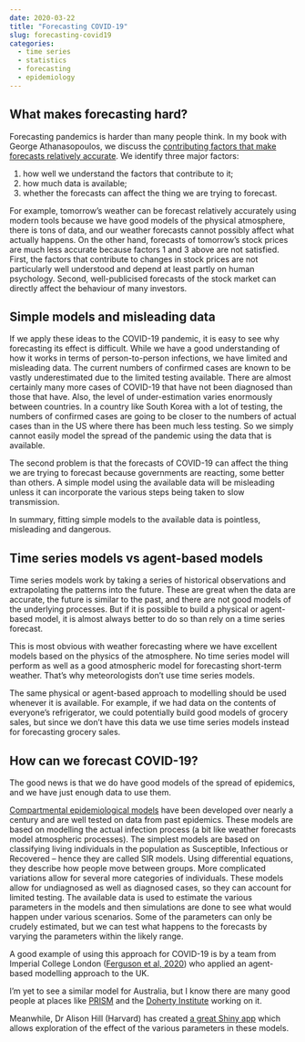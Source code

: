 ```yaml
---
date: 2020-03-22
title: "Forecasting COVID-19"
slug: forecasting-covid19
categories:
  - time series
  - statistics
  - forecasting
  - epidemiology
---
```


## What makes forecasting hard?

Forecasting pandemics is harder than many people think. In my book with George Athanasopoulos, we discuss the [contributing factors that make forecasts relatively accurate](https://otexts.com/fpp3/what-can-be-forecast.html). We identify three major factors:

1. how well we understand the factors that contribute to it;
2. how much data is available;
3. whether the forecasts can affect the thing we are trying to forecast.

For example, tomorrow's weather can be forecast relatively accurately using modern tools because we have good models of the physical atmosphere, there is tons of data, and our weather forecasts cannot possibly affect what actually happens. On the other hand, forecasts of tomorrow's stock prices are much less accurate because factors 1 and 3 above are not satisfied. First, the factors that contribute to changes in stock prices are not particularly well understood and depend at least partly on human psychology. Second, well-publicised forecasts of the stock market can directly affect the behaviour of many investors.

## Simple models and misleading data

If we apply these ideas to the COVID-19 pandemic, it is easy to see why forecasting its effect is difficult. While we have a good understanding of how it works in terms of person-to-person infections, we have limited and misleading data. The current numbers of confirmed cases are known to be vastly underestimated due to the limited testing available. There are almost certainly many more cases of COVID-19 that have not been diagnosed than those that have. Also, the level of under-estimation varies enormously between countries. In a country like South Korea with a lot of testing, the numbers of confirmed cases are going to be closer to the numbers of actual cases than in the US where there has been much less testing. So we simply cannot easily model the spread of the pandemic using the data that is available.

The second problem is that the forecasts of COVID-19 can affect the thing we are trying to forecast because governments are reacting, some better than others. A simple model using the available data will be misleading unless it can incorporate the various steps being taken to slow transmission.

In summary, fitting simple models to the available data is pointless, misleading and dangerous.

## Time series models vs agent-based models

Time series models work by taking a series of historical observations and extrapolating the patterns into the future. These are great when the data are accurate, the future is similar to the past, and there are not good models of the underlying processes. But if it is possible to build a physical or agent-based model, it is almost always better to do so than rely on a time series forecast.

This is most obvious with weather forecasting where we have excellent models based on the physics of the atmosphere. No time series model will perform as well as a good atmospheric model for forecasting short-term weather. That's why meteorologists don't use time series models.

The same physical or agent-based approach to modelling should be used whenever it is available. For example, if we had data on the contents of everyone's refrigerator, we could potentially build good models of grocery sales, but since we don't have this data we use time series models instead for forecasting grocery sales.

## How can we forecast COVID-19?

The good news is that we do have good models of the spread of epidemics, and we have just enough data to use them.

[Compartmental epidemiological models](https://en.wikipedia.org/wiki/Compartmental_models_in_epidemiology) have been developed over nearly a century and are well tested on data from past epidemics. These models are based on modelling the actual infection process (a bit like weather forecasts model atmospheric processes). The simplest models are based on classifying living individuals in the population as Susceptible, Infectious or Recovered -- hence they are called SIR models. Using differential equations, they describe how people move between groups. More complicated variations allow for several more categories of individuals. These models allow for undiagnosed as well as diagnosed cases, so they can account for limited testing. The available data is used to estimate the various parameters in the models and then simulations are done to see what would happen under various scenarios. Some of the parameters can only be crudely estimated, but we can test what happens to the forecasts by varying the parameters within the likely range.

A good example of using this approach for COVID-19 is by a team from Imperial College London ([Ferguson et al, 2020](https://www.imperial.ac.uk/media/imperial-college/medicine/sph/ide/gida-fellowships/Imperial-College-COVID19-NPI-modelling-16-03-2020.pdf)) who applied an agent-based modelling approach to the UK.

I'm yet to see a similar model for Australia, but I know there are many good people at places like [PRISM](http://prism.edu.au/) and the [Doherty Institute](https://www.doherty.edu.au/) working on it.

Meanwhile, Dr Alison Hill (Harvard) has created [a great Shiny app](https://alhill.shinyapps.io/COVID19seir/) which allows exploration of the effect of the various parameters in these models.
